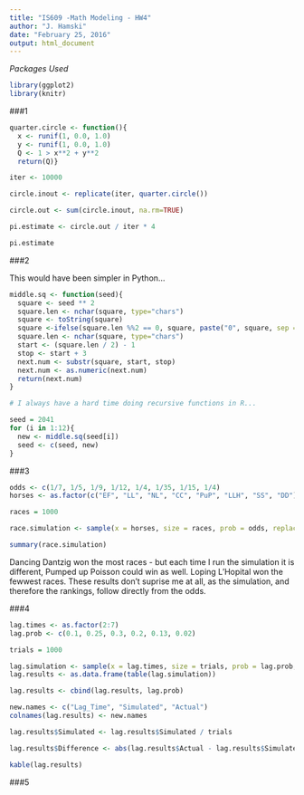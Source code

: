 ```yaml
---
title: "IS609 -Math Modeling - HW4"
author: "J. Hamski"
date: "February 25, 2016"
output: html_document
---
```


*Packages Used*
```r
library(ggplot2)
library(knitr)
```

###1

```r
quarter.circle <- function(){
  x <- runif(1, 0.0, 1.0)
  y <- runif(1, 0.0, 1.0)
  Q <- 1 > x**2 + y**2
  return(Q)}

iter <- 10000

circle.inout <- replicate(iter, quarter.circle())

circle.out <- sum(circle.inout, na.rm=TRUE)

pi.estimate <- circle.out / iter * 4

pi.estimate
```

###2

This would have been simpler in Python...
```r
middle.sq <- function(seed){
  square <- seed ** 2
  square.len <- nchar(square, type="chars")
  square <- toString(square)
  square <-ifelse(square.len %%2 == 0, square, paste("0", square, sep = ""))
  square.len <- nchar(square, type="chars")
  start <- (square.len / 2) - 1
  stop <- start + 3
  next.num <- substr(square, start, stop)
  next.num <- as.numeric(next.num)
  return(next.num)
}

# I always have a hard time doing recursive functions in R...

seed = 2041
for (i in 1:12){
  new <- middle.sq(seed[i])
  seed <- c(seed, new)
}


```


###3

```r

odds <- c(1/7, 1/5, 1/9, 1/12, 1/4, 1/35, 1/15, 1/4)
horses <- as.factor(c("EF", "LL", "NL", "CC", "PuP", "LLH", "SS", "DD"))

races = 1000

race.simulation <- sample(x = horses, size = races, prob = odds, replace = T)

summary(race.simulation)
```

Dancing Dantzig won the most races - but each time I run the simulation it is different, Pumped up Poisson could win as well. Loping L'Hopital won the fewwest races. These results don't suprise me at all, as the simulation, and therefore the rankings, follow directly from the odds. 

###4
```r
lag.times <- as.factor(2:7)
lag.prob <- c(0.1, 0.25, 0.3, 0.2, 0.13, 0.02)

trials = 1000

lag.simulation <- sample(x = lag.times, size = trials, prob = lag.prob, replace = T)
lag.results <- as.data.frame(table(lag.simulation))

lag.results <- cbind(lag.results, lag.prob)

new.names <- c("Lag_Time", "Simulated", "Actual")
colnames(lag.results) <- new.names

lag.results$Simulated <- lag.results$Simulated / trials

lag.results$Difference <- abs(lag.results$Actual - lag.results$Simulated)

kable(lag.results)
```


###5

